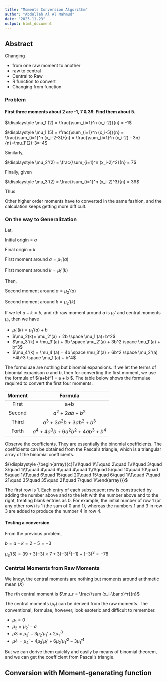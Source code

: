 ```yaml
---
title: "Moments Conversion Algorithm"
author: "Abdullah Al Al Mahmud"
date: "2023-11-23"
output: html_document
---
```


## Abstract

Changing

- from one raw moment to another
- raw to central
- Central to Raw
- R function to convert
- Changing from function 

### Problem

#### First three moments about 2 are -1, 7 & 39. Find them about 5. 

$\displaystyle \mu_1'(2) = \frac{\sum_{i=1}^n (x_i-2)}{n} = -1$

$\displaystyle \mu_1'(5) = \frac{\sum_{i=1}^n (x_i-5)}{n} = \frac{\sum_{i=1}^n (x_i-2-3)}{n} = \frac{\sum_{i=1}^n (x_i-2) - 3n}{n}=\mu_1'(2)-3=-4$

Similarly,

$\displaystyle \mu_2'(2) = \frac{\sum_{i=1}^n (x_i-2)^2}{n} = 7$


\begin{equation} 
\begin{split}
\mu_2'(5) & =\frac{\sum_{i=1}^n (x_i-5)^2}{n}\\
 & =\frac{\sum_{i=1}^n (x_i-2-3)^2}{n}\\
 & =\frac{\sum_{i=1}^n \{(x_i-2)^2-6(x_i-2)+9n\}}{n}\\
 & = \frac{\sum_{i=1}^n (x_i-2)^2}{n}-6\frac{\sum_{i=1}^n (x_i-2)}{n}+9 \\
 & = \mu_2'-6\mu_1'+ 9
 & = 7 - 6 \times (-1) +9
 & = 22
\end{split}
(\#eq:secmom)
\end{equation}

Finally, given 

$\displaystyle \mu_3'(2) = \frac{\sum_{i=1}^n (x_i-2)^3}{n} = 39$

Thus

\begin{equation} 
\begin{split}
\mu_3'(5) & =\frac{\sum_{i=1}^n (x_i-5)^3}{n}\\
 & =\frac{\sum_{i=1}^n (x_i-2-3)^3}{n}\\
 & =\frac{\sum_{i=1}^n \{(x_i-2)^3-9(x_i-2)^2+27(x_i-2)-27n\}}{n}\\
 & = \frac{\sum_{i=1}^n (x_i-2)^3}{n}-9\frac{\sum_{i=1}^n (x_i-2)^2}{n}+27 \frac{\sum_{i=1}^n (x_i-2)}{n}-27\\
 & = \mu_3'-9mu_2'+27mu_1'-27\\
 & = 39 - 9 \times 7 + 27 \times (-1) + 27 \\
 & = -78
\end{split}
(\#eq:thrdmom)
\end{equation}

Other higher order moments have to converted in the same fashion, and the calculation keeps getting more difficult. 

### On the way to Generalization

Let,

Initial origin = $a$

Final origin = $k$

First moment around $a = \mu_1'(a)$

First moment around $k = \mu_1'(k)$

\begin{equation} 
\begin{split}
\mu_1'(a) & =\frac{\sum(x_i-a)}{n} \\
\mu_1'(k) & = \frac{\sum(x_i-k)}{n}\\
          & = \frac{\sum(x_i-a-k+a)}{n}\\
          & = \frac{x_i-a}{n} + a - k\\
          & = \mu_1'(a) + (a - k)
\end{split}
(\#eq:mu1conv)
\end{equation}

Then,

Second moment around $a = \mu_2'(a)$

Second moment around $k = \mu_2'(k)$

\begin{equation} 
\begin{split}
\mu_2'(a) & =\frac{\sum(x_i-a)^2}{n} \\
\mu_2'(k) & = \frac{\sum(x_i-k)^n}{n}\\
          & = \frac{\{\sum(x_i-a-k+a)^2+2(a-k)(x_I-a)+(a-k)^2\}}{n}\\
          & = \frac{(x_i-a)^2}{n} + 2(a - k)\frac{\sum(x_i-a)}{n}+(a-k)^2\\
          & = \mu_2'(a) + 2(a - k)\mu_1'(a)+(a-k)^2
\end{split}
(\#eq:mu1conv)
\end{equation}

If we let $a-k=b$, and rth raw moment around $a$ is $\mu_r'$ and central moments $\mu_r$, then we have

- $\mu_1'(k) = \mu_1'(a)+b$
- $\mu_2(k)= \mu_2'(a) + 2b \space \mu_1'(a)+b^2$
- $\mu_3'(k) = \mu_3'(a) + 3b \space \mu_2'(a) + 3b^2 \space \mu_1'(a)  + b^3$
- $\mu_4'(k) = \mu_4'(a) + 4b \space \mu_3'(a) + 6b^2 \space \mu_2'(a)  +4b^3 \space \mu_1'(a) + b^4$

The formuluae are nothing but binomial expansions. If we let the terms of binomial expanison $a$ and $b$, then for converting the first moment, we use the formula of $(a+b)^1 = a + b $. The table below shows the formulae required to convert the first four moments: 

| Moment |            Formula            |
|:------:|:-----------------------------:|
|  First | a+b                           |
| Second | $a^2+2ab+b^2$                 |
|  Third | $a^3+3a^2b+3ab^2+b^3$         |
|  Forth | $a^4+4a^3b+6a^2b^2+4ab^3+b^4$ |

Observe the coefficients. They are essentially the binomial coefficients. The coefficients can be obtained from the Pascal's triangle, which is a triangular array of the binomial coefficients. 

${\displaystyle {\begin{array}{c}1\\1\quad 1\\1\quad 2\quad 1\\1\quad 3\quad 3\quad 1\\1\quad 4\quad 6\quad 4\quad 1\\1\quad 5\quad 10\quad 10\quad 5\quad 1\\1\quad 6\quad 15\quad 20\quad 15\quad 6\quad 1\\1\quad 7\quad 21\quad 35\quad 35\quad 21\quad 7\quad 1\\\end{array}}}$

The first row is 1. Each entry of each subsequent row is constructed by adding the number above and to the left with the number above and to the right, treating blank entries as 0. For example, the initial number of row 1 (or any other row) is 1 (the sum of 0 and 1), whereas the numbers 1 and 3 in row 3 are added to produce the number 4 in row 4.

#### Testing a conversion

From the previous problem, 

$b = a-k = 2-5=-3$

$\mu_3'(5) = 39 + 3(-3)\times 7 + 3 (-3)^2(-1) + (-3)^3 = -78$


### Centrtal Moments from Raw Moments


We know, the central moments are nothing but moments around arithmetic mean ($\bar X$)

The rth central moment is $\mu_r = \frac{\sum (x_i-\bar x)^r}{n}$

The central moments ($\mu_r$) can be derived from the raw moments. The conventional, formulae, however, look esoteric and difficult to remember. 

- $\mu_1 = 0$
- $\mu_2 = \mu_2'- a$
- $\mu3 = \mu_3'- 3 \mu_2' \mu_1' + 2 \mu_1'^3$
- $\mu4 = \mu_4' - 4 \mu_3' \mu_1' + 6 \mu_2' \mu_1'^2 - 3 \mu_1'^4$

But we can derive them quickly and easily by means of binomial theorem, and we can get the coefficient from Pascal's triangle. 

## Conversion with Moment-generating function




